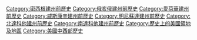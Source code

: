 {{Commons category|Michigan Territory}}
{{Cat main}}

{{DEFAULTSORT:Michigan Territory}}
[[Category:密西根建州前歷史|Category:密西根建州前歷史]]
[[Category:俄亥俄建州前歷史|Category:俄亥俄建州前歷史]]
[[Category:愛荷華建州前歷史|Category:愛荷華建州前歷史]]
[[Category:威斯康辛建州前歷史|Category:威斯康辛建州前歷史]]
[[Category:明尼蘇達建州前歷史|Category:明尼蘇達建州前歷史]]
[[Category:北達科他建州前歷史|Category:北達科他建州前歷史]]
[[Category:南達科他建州前歷史|Category:南達科他建州前歷史]]
[[Category:歷史上的美國領地及地區|Category:歷史上的美國領地及地區]]
[[Category:美國中西部歷史|Category:美國中西部歷史]]